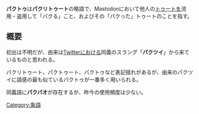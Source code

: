 {{Infobox word
|Name = パクトゥ
|Hinshi = 名詞
|Hatsu = Mastodon
}}'''パクトゥ'''は'''パクリトゥート'''の略語で、Mastodonにおいて他人の[[トゥート]]を流用・盗用して「パクる」こと、およびその「パクった」トゥートのことを指す。

== 概要 ==
初出は不明だが、由来は[[Twitter]]における同義のスラング「'''パクツイ'''」から来ているものと思われる。

パクリトゥート、パクトゥート、パクトゥなど表記揺れがあるが、由来のパクツイに語感の最も似ているパクトゥが一番多く用いられる。

同義語に'''パクパオ'''が存在するが、昨今の使用頻度は少ない。

{{DEFAULTSORT:はくとう}}
[[Category:象語]]